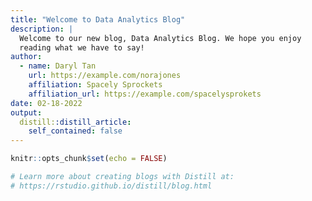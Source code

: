 ```yaml
---
title: "Welcome to Data Analytics Blog"
description: |
  Welcome to our new blog, Data Analytics Blog. We hope you enjoy 
  reading what we have to say!
author:
  - name: Daryl Tan 
    url: https://example.com/norajones
    affiliation: Spacely Sprockets
    affiliation_url: https://example.com/spacelysprokets
date: 02-18-2022
output:
  distill::distill_article:
    self_contained: false
---
```


```r
knitr::opts_chunk$set(echo = FALSE)

# Learn more about creating blogs with Distill at:
# https://rstudio.github.io/distill/blog.html

```



